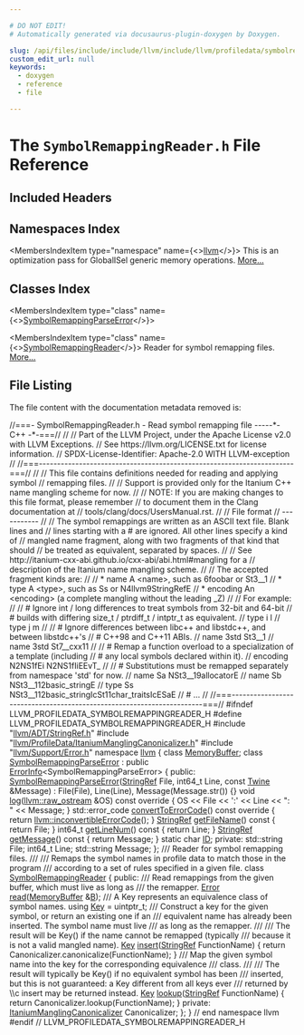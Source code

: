```yaml
---

# DO NOT EDIT!
# Automatically generated via docusaurus-plugin-doxygen by Doxygen.

slug: /api/files/include/include/llvm/include/llvm/profiledata/symbolremappingreader-h
custom_edit_url: null
keywords:
  - doxygen
  - reference
  - file

---
```





# The `SymbolRemappingReader.h` File Reference

<DoxygenPage pluginConfig={pluginConfig}>



## Included Headers

<IncludesList>
<IncludesListItem
  filePath="llvm/ADT/StringRef.h"
  permalink="/docs/api/files/include/include/llvm/include/llvm/adt/stringref-h"
  isLocal="true" />
<IncludesListItem
  filePath="llvm/ProfileData/ItaniumManglingCanonicalizer.h"
  permalink="/docs/api/files/include/include/llvm/include/llvm/profiledata/itaniummanglingcanonicalizer-h"
  isLocal="true" />
<IncludesListItem
  filePath="llvm/Support/Error.h"
  permalink="/docs/api/files/include/include/llvm/include/llvm/support/error-h"
  isLocal="true" />
</IncludesList>

## Namespaces Index

<MembersIndex>

<MembersIndexItem
  type="namespace"
  name={<><a href="/docs/api/namespaces/llvm">llvm</a></>}>
This is an optimization pass for GlobalISel generic memory operations. <a href="/docs/api/namespaces/llvm/#details">More...</a>
</MembersIndexItem>

</MembersIndex>

## Classes Index

<MembersIndex>

<MembersIndexItem
  type="class"
  name={<><a href="/docs/api/classes/llvm/symbolremappingparseerror">SymbolRemappingParseError</a></>}>
</MembersIndexItem>

<MembersIndexItem
  type="class"
  name={<><a href="/docs/api/classes/llvm/symbolremappingreader">SymbolRemappingReader</a></>}>
Reader for symbol remapping files. <a href="/docs/api/classes/llvm/symbolremappingreader/#details">More...</a>
</MembersIndexItem>

</MembersIndex>


## File Listing

The file content with the documentation metadata removed is:

<ProgramListing>

<Link id="l00001" /><CodeLine lineNumber="1"><Highlight kind="comment">//===- SymbolRemappingReader.h - Read symbol remapping file -----&#42;- C++ -&#42;-===//</Highlight><Highlight kind="normal"></Highlight></CodeLine>
<Link id="l00002" /><CodeLine lineNumber="2"><Highlight kind="normal"></Highlight><Highlight kind="comment">//</Highlight><Highlight kind="normal"></Highlight></CodeLine>
<Link id="l00003" /><CodeLine lineNumber="3"><Highlight kind="normal"></Highlight><Highlight kind="comment">// Part of the LLVM Project, under the Apache License v2.0 with LLVM Exceptions.</Highlight><Highlight kind="normal"></Highlight></CodeLine>
<Link id="l00004" /><CodeLine lineNumber="4"><Highlight kind="normal"></Highlight><Highlight kind="comment">// See https://llvm.org/LICENSE.txt for license information.</Highlight><Highlight kind="normal"></Highlight></CodeLine>
<Link id="l00005" /><CodeLine lineNumber="5"><Highlight kind="normal"></Highlight><Highlight kind="comment">// SPDX-License-Identifier: Apache-2.0 WITH LLVM-exception</Highlight><Highlight kind="normal"></Highlight></CodeLine>
<Link id="l00006" /><CodeLine lineNumber="6"><Highlight kind="normal"></Highlight><Highlight kind="comment">//</Highlight><Highlight kind="normal"></Highlight></CodeLine>
<Link id="l00007" /><CodeLine lineNumber="7"><Highlight kind="normal"></Highlight><Highlight kind="comment">//===----------------------------------------------------------------------===//</Highlight><Highlight kind="normal"></Highlight></CodeLine>
<Link id="l00008" /><CodeLine lineNumber="8"><Highlight kind="normal"></Highlight><Highlight kind="comment">//</Highlight><Highlight kind="normal"></Highlight></CodeLine>
<Link id="l00009" /><CodeLine lineNumber="9"><Highlight kind="normal"></Highlight><Highlight kind="comment">// This file contains definitions needed for reading and applying symbol</Highlight><Highlight kind="normal"></Highlight></CodeLine>
<Link id="l00010" /><CodeLine lineNumber="10"><Highlight kind="normal"></Highlight><Highlight kind="comment">// remapping files.</Highlight><Highlight kind="normal"></Highlight></CodeLine>
<Link id="l00011" /><CodeLine lineNumber="11"><Highlight kind="normal"></Highlight><Highlight kind="comment">//</Highlight><Highlight kind="normal"></Highlight></CodeLine>
<Link id="l00012" /><CodeLine lineNumber="12"><Highlight kind="normal"></Highlight><Highlight kind="comment">// Support is provided only for the Itanium C++ name mangling scheme for now.</Highlight><Highlight kind="normal"></Highlight></CodeLine>
<Link id="l00013" /><CodeLine lineNumber="13"><Highlight kind="normal"></Highlight><Highlight kind="comment">//</Highlight><Highlight kind="normal"></Highlight></CodeLine>
<Link id="l00014" /><CodeLine lineNumber="14"><Highlight kind="normal"></Highlight><Highlight kind="comment">// NOTE: If you are making changes to this file format, please remember</Highlight><Highlight kind="normal"></Highlight></CodeLine>
<Link id="l00015" /><CodeLine lineNumber="15"><Highlight kind="normal"></Highlight><Highlight kind="comment">//       to document them in the Clang documentation at</Highlight><Highlight kind="normal"></Highlight></CodeLine>
<Link id="l00016" /><CodeLine lineNumber="16"><Highlight kind="normal"></Highlight><Highlight kind="comment">//       tools/clang/docs/UsersManual.rst.</Highlight><Highlight kind="normal"></Highlight></CodeLine>
<Link id="l00017" /><CodeLine lineNumber="17"><Highlight kind="normal"></Highlight><Highlight kind="comment">//</Highlight><Highlight kind="normal"></Highlight></CodeLine>
<Link id="l00018" /><CodeLine lineNumber="18"><Highlight kind="normal"></Highlight><Highlight kind="comment">// File format</Highlight><Highlight kind="normal"></Highlight></CodeLine>
<Link id="l00019" /><CodeLine lineNumber="19"><Highlight kind="normal"></Highlight><Highlight kind="comment">// -----------</Highlight><Highlight kind="normal"></Highlight></CodeLine>
<Link id="l00020" /><CodeLine lineNumber="20"><Highlight kind="normal"></Highlight><Highlight kind="comment">//</Highlight><Highlight kind="normal"></Highlight></CodeLine>
<Link id="l00021" /><CodeLine lineNumber="21"><Highlight kind="normal"></Highlight><Highlight kind="comment">// The symbol remappings are written as an ASCII text file. Blank lines and</Highlight><Highlight kind="normal"></Highlight></CodeLine>
<Link id="l00022" /><CodeLine lineNumber="22"><Highlight kind="normal"></Highlight><Highlight kind="comment">// lines starting with a # are ignored. All other lines specify a kind of</Highlight><Highlight kind="normal"></Highlight></CodeLine>
<Link id="l00023" /><CodeLine lineNumber="23"><Highlight kind="normal"></Highlight><Highlight kind="comment">// mangled name fragment, along with two fragments of that kind that should</Highlight><Highlight kind="normal"></Highlight></CodeLine>
<Link id="l00024" /><CodeLine lineNumber="24"><Highlight kind="normal"></Highlight><Highlight kind="comment">// be treated as equivalent, separated by spaces.</Highlight><Highlight kind="normal"></Highlight></CodeLine>
<Link id="l00025" /><CodeLine lineNumber="25"><Highlight kind="normal"></Highlight><Highlight kind="comment">//</Highlight><Highlight kind="normal"></Highlight></CodeLine>
<Link id="l00026" /><CodeLine lineNumber="26"><Highlight kind="normal"></Highlight><Highlight kind="comment">// See http://itanium-cxx-abi.github.io/cxx-abi/abi.html#mangling for a</Highlight><Highlight kind="normal"></Highlight></CodeLine>
<Link id="l00027" /><CodeLine lineNumber="27"><Highlight kind="normal"></Highlight><Highlight kind="comment">// description of the Itanium name mangling scheme.</Highlight><Highlight kind="normal"></Highlight></CodeLine>
<Link id="l00028" /><CodeLine lineNumber="28"><Highlight kind="normal"></Highlight><Highlight kind="comment">//</Highlight><Highlight kind="normal"></Highlight></CodeLine>
<Link id="l00029" /><CodeLine lineNumber="29"><Highlight kind="normal"></Highlight><Highlight kind="comment">// The accepted fragment kinds are:</Highlight><Highlight kind="normal"></Highlight></CodeLine>
<Link id="l00030" /><CodeLine lineNumber="30"><Highlight kind="normal"></Highlight><Highlight kind="comment">//</Highlight><Highlight kind="normal"></Highlight></CodeLine>
<Link id="l00031" /><CodeLine lineNumber="31"><Highlight kind="normal"></Highlight><Highlight kind="comment">//  &#42; name  A &lt;name&gt;, such as 6foobar or St3&#95;&#95;1</Highlight><Highlight kind="normal"></Highlight></CodeLine>
<Link id="l00032" /><CodeLine lineNumber="32"><Highlight kind="normal"></Highlight><Highlight kind="comment">//  &#42; type  A &lt;type&gt;, such as Ss or N4llvm9StringRefE</Highlight><Highlight kind="normal"></Highlight></CodeLine>
<Link id="l00033" /><CodeLine lineNumber="33"><Highlight kind="normal"></Highlight><Highlight kind="comment">//  &#42; encoding  An &lt;encoding&gt; (a complete mangling without the leading &#95;Z)</Highlight><Highlight kind="normal"></Highlight></CodeLine>
<Link id="l00034" /><CodeLine lineNumber="34"><Highlight kind="normal"></Highlight><Highlight kind="comment">//</Highlight><Highlight kind="normal"></Highlight></CodeLine>
<Link id="l00035" /><CodeLine lineNumber="35"><Highlight kind="normal"></Highlight><Highlight kind="comment">// For example:</Highlight><Highlight kind="normal"></Highlight></CodeLine>
<Link id="l00036" /><CodeLine lineNumber="36"><Highlight kind="normal"></Highlight><Highlight kind="comment">//</Highlight><Highlight kind="normal"></Highlight></CodeLine>
<Link id="l00037" /><CodeLine lineNumber="37"><Highlight kind="normal"></Highlight><Highlight kind="comment">// # Ignore int / long differences to treat symbols from 32-bit and 64-bit</Highlight><Highlight kind="normal"></Highlight></CodeLine>
<Link id="l00038" /><CodeLine lineNumber="38"><Highlight kind="normal"></Highlight><Highlight kind="comment">// # builds with differing size&#95;t / ptrdiff&#95;t / intptr&#95;t as equivalent.</Highlight><Highlight kind="normal"></Highlight></CodeLine>
<Link id="l00039" /><CodeLine lineNumber="39"><Highlight kind="normal"></Highlight><Highlight kind="comment">// type i l</Highlight><Highlight kind="normal"></Highlight></CodeLine>
<Link id="l00040" /><CodeLine lineNumber="40"><Highlight kind="normal"></Highlight><Highlight kind="comment">// type j m</Highlight><Highlight kind="normal"></Highlight></CodeLine>
<Link id="l00041" /><CodeLine lineNumber="41"><Highlight kind="normal"></Highlight><Highlight kind="comment">//</Highlight><Highlight kind="normal"></Highlight></CodeLine>
<Link id="l00042" /><CodeLine lineNumber="42"><Highlight kind="normal"></Highlight><Highlight kind="comment">// # Ignore differences between libc++ and libstdc++, and between libstdc++&#39;s</Highlight><Highlight kind="normal"></Highlight></CodeLine>
<Link id="l00043" /><CodeLine lineNumber="43"><Highlight kind="normal"></Highlight><Highlight kind="comment">// # C++98 and C++11 ABIs.</Highlight><Highlight kind="normal"></Highlight></CodeLine>
<Link id="l00044" /><CodeLine lineNumber="44"><Highlight kind="normal"></Highlight><Highlight kind="comment">// name 3std St3&#95;&#95;1</Highlight><Highlight kind="normal"></Highlight></CodeLine>
<Link id="l00045" /><CodeLine lineNumber="45"><Highlight kind="normal"></Highlight><Highlight kind="comment">// name 3std St7&#95;&#95;cxx11</Highlight><Highlight kind="normal"></Highlight></CodeLine>
<Link id="l00046" /><CodeLine lineNumber="46"><Highlight kind="normal"></Highlight><Highlight kind="comment">//</Highlight><Highlight kind="normal"></Highlight></CodeLine>
<Link id="l00047" /><CodeLine lineNumber="47"><Highlight kind="normal"></Highlight><Highlight kind="comment">// # Remap a function overload to a specialization of a template (including</Highlight><Highlight kind="normal"></Highlight></CodeLine>
<Link id="l00048" /><CodeLine lineNumber="48"><Highlight kind="normal"></Highlight><Highlight kind="comment">// # any local symbols declared within it).</Highlight><Highlight kind="normal"></Highlight></CodeLine>
<Link id="l00049" /><CodeLine lineNumber="49"><Highlight kind="normal"></Highlight><Highlight kind="comment">// encoding N2NS1fEi N2NS1fIiEEvT&#95;</Highlight><Highlight kind="normal"></Highlight></CodeLine>
<Link id="l00050" /><CodeLine lineNumber="50"><Highlight kind="normal"></Highlight><Highlight kind="comment">//</Highlight><Highlight kind="normal"></Highlight></CodeLine>
<Link id="l00051" /><CodeLine lineNumber="51"><Highlight kind="normal"></Highlight><Highlight kind="comment">// # Substitutions must be remapped separately from namespace &#39;std&#39; for now.</Highlight><Highlight kind="normal"></Highlight></CodeLine>
<Link id="l00052" /><CodeLine lineNumber="52"><Highlight kind="normal"></Highlight><Highlight kind="comment">// name Sa NSt3&#95;&#95;19allocatorE</Highlight><Highlight kind="normal"></Highlight></CodeLine>
<Link id="l00053" /><CodeLine lineNumber="53"><Highlight kind="normal"></Highlight><Highlight kind="comment">// name Sb NSt3&#95;&#95;112basic&#95;stringE</Highlight><Highlight kind="normal"></Highlight></CodeLine>
<Link id="l00054" /><CodeLine lineNumber="54"><Highlight kind="normal"></Highlight><Highlight kind="comment">// type Ss NSt3&#95;&#95;112basic&#95;stringIcSt11char&#95;traitsIcESaE</Highlight><Highlight kind="normal"></Highlight></CodeLine>
<Link id="l00055" /><CodeLine lineNumber="55"><Highlight kind="normal"></Highlight><Highlight kind="comment">// # ...</Highlight><Highlight kind="normal"></Highlight></CodeLine>
<Link id="l00056" /><CodeLine lineNumber="56"><Highlight kind="normal"></Highlight><Highlight kind="comment">//</Highlight><Highlight kind="normal"></Highlight></CodeLine>
<Link id="l00057" /><CodeLine lineNumber="57"><Highlight kind="normal"></Highlight><Highlight kind="comment">//===----------------------------------------------------------------------===//</Highlight><Highlight kind="normal"></Highlight></CodeLine>
<Link id="l00058" /><CodeLine lineNumber="58"><Highlight kind="normal"></Highlight></CodeLine>
<Link id="l00059" /><CodeLine lineNumber="59"><Highlight kind="normal"></Highlight><Highlight kind="preprocessor">#ifndef LLVM&#95;PROFILEDATA&#95;SYMBOLREMAPPINGREADER&#95;H</Highlight><Highlight kind="normal"></Highlight></CodeLine>
<Link id="l00060" /><CodeLine lineNumber="60"><Highlight kind="normal"></Highlight><Highlight kind="preprocessor">#define LLVM&#95;PROFILEDATA&#95;SYMBOLREMAPPINGREADER&#95;H</Highlight><Highlight kind="normal"></Highlight></CodeLine>
<Link id="l00061" /><CodeLine lineNumber="61"><Highlight kind="normal"></Highlight></CodeLine>
<Link id="l00062" /><CodeLine lineNumber="62"><Highlight kind="normal"></Highlight><Highlight kind="preprocessor">#include &quot;<a href="/docs/api/files/include/include/llvm/include/llvm/adt/stringref-h">llvm/ADT/StringRef.h</a>&quot;</Highlight><Highlight kind="normal"></Highlight></CodeLine>
<Link id="l00063" /><CodeLine lineNumber="63"><Highlight kind="normal"></Highlight><Highlight kind="preprocessor">#include &quot;<a href="/docs/api/files/include/include/llvm/include/llvm/profiledata/itaniummanglingcanonicalizer-h">llvm/ProfileData/ItaniumManglingCanonicalizer.h</a>&quot;</Highlight><Highlight kind="normal"></Highlight></CodeLine>
<Link id="l00064" /><CodeLine lineNumber="64"><Highlight kind="normal"></Highlight><Highlight kind="preprocessor">#include &quot;<a href="/docs/api/files/include/include/llvm/include/llvm/support/error-h">llvm/Support/Error.h</a>&quot;</Highlight><Highlight kind="normal"></Highlight></CodeLine>
<Link id="l00065" /><CodeLine lineNumber="65"><Highlight kind="normal"></Highlight></CodeLine>
<Link id="l00066" /><CodeLine lineNumber="66"><Highlight kind="normal"></Highlight><Highlight kind="keyword">namespace </Highlight><Highlight kind="normal"><a href="/docs/api/namespaces/llvm">llvm</a> &#123;</Highlight></CodeLine>
<Link id="l00067" /><CodeLine lineNumber="67"><Highlight kind="normal"></Highlight></CodeLine>
<Link id="l00068" /><CodeLine lineNumber="68"><Highlight kind="normal"></Highlight><Highlight kind="keyword">class </Highlight><Highlight kind="normal"><a href="/docs/api/classes/llvm/memorybuffer">MemoryBuffer</a>;</Highlight></CodeLine>
<Link id="l00069" /><CodeLine lineNumber="69"><Highlight kind="normal"></Highlight></CodeLine>
<Link id="l00070" /><CodeLine lineNumber="70" lineLink="/docs/api/classes/llvm/symbolremappingparseerror"><Highlight kind="normal"></Highlight><Highlight kind="keyword">class </Highlight><Highlight kind="normal"><a href="/docs/api/classes/llvm/symbolremappingparseerror/#a4259b900b01eebdd7607b77a84766f43">SymbolRemappingParseError</a> : </Highlight><Highlight kind="keyword">public</Highlight><Highlight kind="normal"> <a href="/docs/api/classes/llvm/errorinfo">ErrorInfo</a>&lt;SymbolRemappingParseError&gt; &#123;</Highlight></CodeLine>
<Link id="l00071" /><CodeLine lineNumber="71"><Highlight kind="normal"></Highlight><Highlight kind="keyword">public</Highlight><Highlight kind="normal">:</Highlight></CodeLine>
<Link id="l00072" /><CodeLine lineNumber="72" lineLink="/docs/api/classes/llvm/symbolremappingparseerror/#a4259b900b01eebdd7607b77a84766f43"><Highlight kind="normal">  <a href="/docs/api/classes/llvm/symbolremappingparseerror/#a4259b900b01eebdd7607b77a84766f43">SymbolRemappingParseError</a>(<a href="/docs/api/classes/llvm/stringref">StringRef</a> File, int64&#95;t Line, </Highlight><Highlight kind="keyword">const</Highlight><Highlight kind="normal"> <a href="/docs/api/classes/llvm/twine">Twine</a> &amp;Message)</Highlight></CodeLine>
<Link id="l00073" /><CodeLine lineNumber="73"><Highlight kind="normal">      : File(File), Line(Line), Message(Message.str()) &#123;&#125;</Highlight></CodeLine>
<Link id="l00074" /><CodeLine lineNumber="74"><Highlight kind="normal"></Highlight></CodeLine>
<Link id="l00075" /><CodeLine lineNumber="75" lineLink="/docs/api/classes/llvm/symbolremappingparseerror/#a7e4a49ff47a35f64dc57dfcb06c97434"><Highlight kind="normal">  </Highlight><Highlight kind="keywordtype">void</Highlight><Highlight kind="normal"> <a href="/docs/api/classes/llvm/symbolremappingparseerror/#a7e4a49ff47a35f64dc57dfcb06c97434">log</a>(<a href="/docs/api/classes/llvm/raw-ostream">llvm::raw&#95;ostream</a> &amp;OS)</Highlight><Highlight kind="keyword"> const override </Highlight><Highlight kind="normal">&#123;</Highlight></CodeLine>
<Link id="l00076" /><CodeLine lineNumber="76"><Highlight kind="normal">    OS &lt;&lt; File &lt;&lt; </Highlight><Highlight kind="charliteral">&#39;:&#39;</Highlight><Highlight kind="normal"> &lt;&lt; Line &lt;&lt; </Highlight><Highlight kind="stringliteral">&quot;: &quot;</Highlight><Highlight kind="normal"> &lt;&lt; Message;</Highlight></CodeLine>
<Link id="l00077" /><CodeLine lineNumber="77"><Highlight kind="normal">  &#125;</Highlight></CodeLine>
<Link id="l00078" /><CodeLine lineNumber="78" lineLink="/docs/api/classes/llvm/symbolremappingparseerror/#a1ac026825e826f03ba831e2a77c65fe2"><Highlight kind="normal">  std::error&#95;code <a href="/docs/api/classes/llvm/symbolremappingparseerror/#a1ac026825e826f03ba831e2a77c65fe2">convertToErrorCode</a>()</Highlight><Highlight kind="keyword"> const override </Highlight><Highlight kind="normal">&#123;</Highlight></CodeLine>
<Link id="l00079" /><CodeLine lineNumber="79"><Highlight kind="normal">    </Highlight><Highlight kind="keywordflow">return</Highlight><Highlight kind="normal"> <a href="/docs/api/namespaces/llvm/#a2b43c21951d0948b34bcf7019949032d">llvm::inconvertibleErrorCode</a>();</Highlight></CodeLine>
<Link id="l00080" /><CodeLine lineNumber="80"><Highlight kind="normal">  &#125;</Highlight></CodeLine>
<Link id="l00081" /><CodeLine lineNumber="81"><Highlight kind="normal"></Highlight></CodeLine>
<Link id="l00082" /><CodeLine lineNumber="82" lineLink="/docs/api/classes/llvm/symbolremappingparseerror/#a43ccefacfd5e7ed0853ca34fff31810d"><Highlight kind="normal">  <a href="/docs/api/classes/llvm/stringref">StringRef</a> <a href="/docs/api/classes/llvm/symbolremappingparseerror/#a43ccefacfd5e7ed0853ca34fff31810d">getFileName</a>()</Highlight><Highlight kind="keyword"> const </Highlight><Highlight kind="normal">&#123; </Highlight><Highlight kind="keywordflow">return</Highlight><Highlight kind="normal"> File; &#125;</Highlight></CodeLine>
<Link id="l00083" /><CodeLine lineNumber="83" lineLink="/docs/api/classes/llvm/symbolremappingparseerror/#a217ad16f31a72df240a9dc84ae82c7b8"><Highlight kind="normal">  int64&#95;t <a href="/docs/api/classes/llvm/symbolremappingparseerror/#a217ad16f31a72df240a9dc84ae82c7b8">getLineNum</a>()</Highlight><Highlight kind="keyword"> const </Highlight><Highlight kind="normal">&#123; </Highlight><Highlight kind="keywordflow">return</Highlight><Highlight kind="normal"> Line; &#125;</Highlight></CodeLine>
<Link id="l00084" /><CodeLine lineNumber="84" lineLink="/docs/api/classes/llvm/symbolremappingparseerror/#a316b8b3fd59636aa35cb7e23ff727e11"><Highlight kind="normal">  <a href="/docs/api/classes/llvm/stringref">StringRef</a> <a href="/docs/api/classes/llvm/symbolremappingparseerror/#a316b8b3fd59636aa35cb7e23ff727e11">getMessage</a>()</Highlight><Highlight kind="keyword"> const </Highlight><Highlight kind="normal">&#123; </Highlight><Highlight kind="keywordflow">return</Highlight><Highlight kind="normal"> Message; &#125;</Highlight></CodeLine>
<Link id="l00085" /><CodeLine lineNumber="85"><Highlight kind="normal"></Highlight></CodeLine>
<Link id="l00086" /><CodeLine lineNumber="86" lineLink="/docs/api/classes/llvm/symbolremappingparseerror/#a75c07900190632206f5fe778185878a9"><Highlight kind="normal">  </Highlight><Highlight kind="keyword">static</Highlight><Highlight kind="normal"> </Highlight><Highlight kind="keywordtype">char</Highlight><Highlight kind="normal"> <a href="/docs/api/classes/llvm/symbolremappingparseerror/#a75c07900190632206f5fe778185878a9">ID</a>;</Highlight></CodeLine>
<Link id="l00087" /><CodeLine lineNumber="87"><Highlight kind="normal"></Highlight></CodeLine>
<Link id="l00088" /><CodeLine lineNumber="88"><Highlight kind="normal"></Highlight><Highlight kind="keyword">private</Highlight><Highlight kind="normal">:</Highlight></CodeLine>
<Link id="l00089" /><CodeLine lineNumber="89"><Highlight kind="normal">  std::string File;</Highlight></CodeLine>
<Link id="l00090" /><CodeLine lineNumber="90"><Highlight kind="normal">  int64&#95;t Line;</Highlight></CodeLine>
<Link id="l00091" /><CodeLine lineNumber="91"><Highlight kind="normal">  std::string Message;</Highlight></CodeLine>
<Link id="l00092" /><CodeLine lineNumber="92"><Highlight kind="normal">&#125;;</Highlight></CodeLine>
<Link id="l00093" /><CodeLine lineNumber="93"><Highlight kind="normal"></Highlight><Highlight kind="comment"></Highlight></CodeLine>
<Link id="l00094" /><CodeLine lineNumber="94"><Highlight kind="comment">/// Reader for symbol remapping files.</Highlight></CodeLine>
<Link id="l00095" /><CodeLine lineNumber="95"><Highlight kind="comment">///</Highlight></CodeLine>
<Link id="l00096" /><CodeLine lineNumber="96"><Highlight kind="comment">/// Remaps the symbol names in profile data to match those in the program</Highlight></CodeLine>
<Link id="l00097" /><CodeLine lineNumber="97"><Highlight kind="comment">/// according to a set of rules specified in a given file.</Highlight><Highlight kind="normal"></Highlight></CodeLine>
<Link id="l00098" /><CodeLine lineNumber="98" lineLink="/docs/api/classes/llvm/symbolremappingreader"><Highlight kind="normal"></Highlight><Highlight kind="keyword">class </Highlight><Highlight kind="normal"><a href="/docs/api/classes/llvm/symbolremappingreader">SymbolRemappingReader</a> &#123;</Highlight></CodeLine>
<Link id="l00099" /><CodeLine lineNumber="99"><Highlight kind="normal"></Highlight><Highlight kind="keyword">public</Highlight><Highlight kind="normal">:</Highlight><Highlight kind="comment"></Highlight></CodeLine>
<Link id="l00100" /><CodeLine lineNumber="100"><Highlight kind="comment">  /// Read remappings from the given buffer, which must live as long as</Highlight></CodeLine>
<Link id="l00101" /><CodeLine lineNumber="101"><Highlight kind="comment">  /// the remapper.</Highlight><Highlight kind="normal"></Highlight></CodeLine>
<Link id="l00102" /><CodeLine lineNumber="102"><Highlight kind="normal">  <a href="/docs/api/classes/llvm/error">Error</a> <a href="/docs/api/classes/llvm/symbolremappingreader/#a6b15e282ce11e66f93f7b1a22407547b">read</a>(<a href="/docs/api/classes/llvm/memorybuffer">MemoryBuffer</a> &amp;<a href="/docs/api/files/lib/lib/ir/builtingcs-cpp/#ae76959fe811ba090de4cba69ac00f1da">B</a>);</Highlight></CodeLine>
<Link id="l00103" /><CodeLine lineNumber="103"><Highlight kind="normal"></Highlight><Highlight kind="comment"></Highlight></CodeLine>
<Link id="l00104" /><CodeLine lineNumber="104"><Highlight kind="comment">  /// A Key represents an equivalence class of symbol names.</Highlight><Highlight kind="normal"></Highlight></CodeLine>
<Link id="l00105" /><CodeLine lineNumber="105" lineLink="/docs/api/classes/llvm/symbolremappingreader/#a927d799644c7df94d198980a02abcc14"><Highlight kind="normal">  </Highlight><Highlight kind="keyword">using </Highlight><Highlight kind="normal"><a href="/docs/api/classes/llvm/symbolremappingreader/#a927d799644c7df94d198980a02abcc14">Key</a> = uintptr&#95;t;</Highlight></CodeLine>
<Link id="l00106" /><CodeLine lineNumber="106"><Highlight kind="normal"></Highlight><Highlight kind="comment"></Highlight></CodeLine>
<Link id="l00107" /><CodeLine lineNumber="107"><Highlight kind="comment">  /// Construct a key for the given symbol, or return an existing one if an</Highlight></CodeLine>
<Link id="l00108" /><CodeLine lineNumber="108"><Highlight kind="comment">  /// equivalent name has already been inserted. The symbol name must live</Highlight></CodeLine>
<Link id="l00109" /><CodeLine lineNumber="109"><Highlight kind="comment">  /// as long as the remapper.</Highlight></CodeLine>
<Link id="l00110" /><CodeLine lineNumber="110"><Highlight kind="comment">  ///</Highlight></CodeLine>
<Link id="l00111" /><CodeLine lineNumber="111"><Highlight kind="comment">  /// The result will be Key() if the name cannot be remapped (typically</Highlight></CodeLine>
<Link id="l00112" /><CodeLine lineNumber="112"><Highlight kind="comment">  /// because it is not a valid mangled name).</Highlight><Highlight kind="normal"></Highlight></CodeLine>
<Link id="l00113" /><CodeLine lineNumber="113" lineLink="/docs/api/classes/llvm/symbolremappingreader/#a3924a053395823fb4030c3a9d237d015"><Highlight kind="normal">  <a href="/docs/api/classes/llvm/symbolremappingreader/#a927d799644c7df94d198980a02abcc14">Key</a> <a href="/docs/api/classes/llvm/symbolremappingreader/#a3924a053395823fb4030c3a9d237d015">insert</a>(<a href="/docs/api/classes/llvm/stringref">StringRef</a> FunctionName) &#123;</Highlight></CodeLine>
<Link id="l00114" /><CodeLine lineNumber="114"><Highlight kind="normal">    </Highlight><Highlight kind="keywordflow">return</Highlight><Highlight kind="normal"> Canonicalizer.canonicalize(FunctionName);</Highlight></CodeLine>
<Link id="l00115" /><CodeLine lineNumber="115"><Highlight kind="normal">  &#125;</Highlight></CodeLine>
<Link id="l00116" /><CodeLine lineNumber="116"><Highlight kind="normal"></Highlight><Highlight kind="comment"></Highlight></CodeLine>
<Link id="l00117" /><CodeLine lineNumber="117"><Highlight kind="comment">  /// Map the given symbol name into the key for the corresponding equivalence</Highlight></CodeLine>
<Link id="l00118" /><CodeLine lineNumber="118"><Highlight kind="comment">  /// class.</Highlight></CodeLine>
<Link id="l00119" /><CodeLine lineNumber="119"><Highlight kind="comment">  ///</Highlight></CodeLine>
<Link id="l00120" /><CodeLine lineNumber="120"><Highlight kind="comment">  /// The result will typically be Key() if no equivalent symbol has been</Highlight></CodeLine>
<Link id="l00121" /><CodeLine lineNumber="121"><Highlight kind="comment">  /// inserted, but this is not guaranteed: a Key different from all keys ever</Highlight></CodeLine>
<Link id="l00122" /><CodeLine lineNumber="122"><Highlight kind="comment">  /// returned by \\c insert may be returned instead.</Highlight><Highlight kind="normal"></Highlight></CodeLine>
<Link id="l00123" /><CodeLine lineNumber="123" lineLink="/docs/api/classes/llvm/symbolremappingreader/#a44d84dad093a98d74c5d5c0e4821815c"><Highlight kind="normal">  <a href="/docs/api/classes/llvm/symbolremappingreader/#a927d799644c7df94d198980a02abcc14">Key</a> <a href="/docs/api/classes/llvm/symbolremappingreader/#a44d84dad093a98d74c5d5c0e4821815c">lookup</a>(<a href="/docs/api/classes/llvm/stringref">StringRef</a> FunctionName) &#123;</Highlight></CodeLine>
<Link id="l00124" /><CodeLine lineNumber="124"><Highlight kind="normal">    </Highlight><Highlight kind="keywordflow">return</Highlight><Highlight kind="normal"> Canonicalizer.lookup(FunctionName);</Highlight></CodeLine>
<Link id="l00125" /><CodeLine lineNumber="125"><Highlight kind="normal">  &#125;</Highlight></CodeLine>
<Link id="l00126" /><CodeLine lineNumber="126"><Highlight kind="normal"></Highlight></CodeLine>
<Link id="l00127" /><CodeLine lineNumber="127"><Highlight kind="normal"></Highlight><Highlight kind="keyword">private</Highlight><Highlight kind="normal">:</Highlight></CodeLine>
<Link id="l00128" /><CodeLine lineNumber="128"><Highlight kind="normal">  <a href="/docs/api/classes/llvm/itaniummanglingcanonicalizer">ItaniumManglingCanonicalizer</a> Canonicalizer;</Highlight></CodeLine>
<Link id="l00129" /><CodeLine lineNumber="129"><Highlight kind="normal">&#125;;</Highlight></CodeLine>
<Link id="l00130" /><CodeLine lineNumber="130"><Highlight kind="normal"></Highlight></CodeLine>
<Link id="l00131" /><CodeLine lineNumber="131"><Highlight kind="normal">&#125; </Highlight><Highlight kind="comment">// end namespace llvm</Highlight><Highlight kind="normal"></Highlight></CodeLine>
<Link id="l00132" /><CodeLine lineNumber="132"><Highlight kind="normal"></Highlight></CodeLine>
<Link id="l00133" /><CodeLine lineNumber="133"><Highlight kind="normal"></Highlight><Highlight kind="preprocessor">#endif </Highlight><Highlight kind="comment">// LLVM&#95;PROFILEDATA&#95;SYMBOLREMAPPINGREADER&#95;H</Highlight><Highlight kind="normal"></Highlight></CodeLine>

</ProgramListing>


</DoxygenPage>
